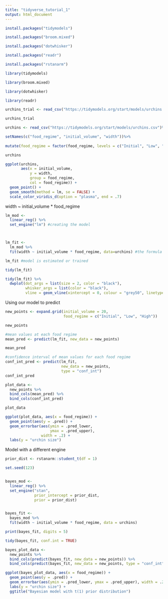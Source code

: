 ```yaml
---
title: "tidyverse_tutorial_1"
output: html_document
---
```


```r
install.packages("tidymodels")

install.packages("broom.mixed")

install.packages("dotwhisker")

install.packages("readr")

install.packages("rstanarm")
```

```r
library(tidymodels)

library(broom.mixed)

library(dotwhisker)

library(readr)
```


```r
urchins_trial <- read_csv("https://tidymodels.org/start/models/urchins.csv")

urchins_trial
```


```r
urchins <- read_csv("https://tidymodels.org/start/models/urchins.csv")%>%

setNames(c("food_regime", "initial_volume", "width"))%>%
  
mutate(food_regime = factor(food_regime, levels = c("Initial", "Low", "High")))

urchins
```


```r
ggplot(urchins,
       aes(x = initial_volume, 
           y = width, 
           group = food_regime, 
           col = food_regime)) + 
  geom_point() + 
  geom_smooth(method = lm, se = FALSE) +
  scale_color_viridis_d(option = "plasma", end = .7)
```


width ~ initial_volume * food_regime



```r
lm_mod <- 
  linear_reg() %>% 
  set_engine("lm") #creating the model



lm_fit <- 
  lm_mod %>% 
  fit(width ~ initial_volume * food_regime, data=urchins) #the formula mentioned above

lm_fit #model is estimated or trained
```



```r
tidy(lm_fit)
```

```r
tidy(lm_fit) %>% 
  dwplot(dot_args = list(size = 2, color = "black"),
         whisker_args = list(color = "black"),
         vline = geom_vline(xintercept = 0, colour = "grey50", linetype = 2))
```
















Using our model to predict

```r
new_points <- expand.grid(initial_volume = 20, 
                          food_regime = c("Initial", "Low", "High"))

new_points
```

```r
#mean values at each food regime
mean_pred <- predict(lm_fit, new_data = new_points)

mean_pred
```

```r
#confidence interval of mean values for each food regime
conf_int_pred <- predict(lm_fit, 
                         new_data = new_points, 
                         type = "conf_int")
conf_int_pred
```



```r
plot_data <- 
  new_points %>% 
  bind_cols(mean_pred) %>% 
  bind_cols(conf_int_pred)

plot_data
```

```r
ggplot(plot_data, aes(x = food_regime)) + 
  geom_point(aes(y = .pred)) + 
  geom_errorbar(aes(ymin = .pred_lower, 
                    ymax = .pred_upper),
                width = .2) + 
  labs(y = "urchin size")
```




















Model with a different engine
```r
prior_dist <- rstanarm::student_t(df = 1)

set.seed(123)


bayes_mod <-   
  linear_reg() %>% 
  set_engine("stan", 
             prior_intercept = prior_dist, 
             prior = prior_dist)


bayes_fit <- 
  bayes_mod %>% 
  fit(width ~ initial_volume * food_regime, data = urchins)

print(bayes_fit, digits = 5)

tidy(bayes_fit, conf.int = TRUE)
```



```r
bayes_plot_data <- 
  new_points %>% 
  bind_cols(predict(bayes_fit, new_data = new_points)) %>% 
  bind_cols(predict(bayes_fit, new_data = new_points, type = "conf_int"))

ggplot(bayes_plot_data, aes(x = food_regime)) + 
  geom_point(aes(y = .pred)) + 
  geom_errorbar(aes(ymin = .pred_lower, ymax = .pred_upper), width = .2) + 
  labs(y = "urchin size") + 
  ggtitle("Bayesian model with t(1) prior distribution")
```

